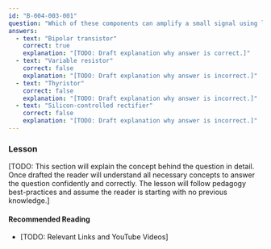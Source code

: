 ```yaml
---
id: "B-004-003-001"
question: "Which of these components can amplify a small signal using low voltages?"
answers:
  - text: "Bipolar transistor"
    correct: true
    explanation: "[TODO: Draft explanation why answer is correct.]"
  - text: "Variable resistor"
    correct: false
    explanation: "[TODO: Draft explanation why answer is incorrect.]"
  - text: "Thyristor"
    correct: false
    explanation: "[TODO: Draft explanation why answer is incorrect.]"
  - text: "Silicon-controlled rectifier"
    correct: false
    explanation: "[TODO: Draft explanation why answer is incorrect.]"
---
```


### Lesson

[TODO: This section will explain the concept behind the question in detail. Once drafted the reader will understand all necessary concepts to answer the question confidently and correctly. The lesson will follow pedagogy best-practices and assume the reader is starting with no previous knowledge.]

#### Recommended Reading

- [TODO: Relevant Links and YouTube Videos]

